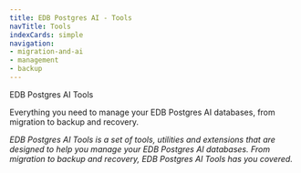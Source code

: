 ```yaml
---
title: EDB Postgres AI - Tools
navTitle: Tools
indexCards: simple
navigation:
- migration-and-ai
- management
- backup
---
```


EDB Postgres AI Tools

Everything you need to manage your EDB Postgres AI databases, from migration to backup and recovery.

_EDB Postgres AI Tools is a set of tools, utilities and extensions that are designed to help you manage your EDB Postgres AI databases. From migration to backup and recovery, EDB Postgres AI Tools has you covered._

